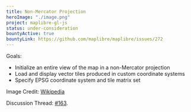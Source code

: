 ```yaml
---
title: Non-Mercator Projection
heroImage: "./image.png"
project: maplibre-gl-js
status: under-consideration
bountyActive: true
bountyLink: https://github.com/maplibre/maplibre/issues/272
---
```


Goals:

- Initialize an entire view of the map in a non-Mercator projection
- Load and display vector tiles produced in custom coordinate systems
- Specify EPSG coordinate system and tile matrix set

Image Credit: <a href="https://upload.wikimedia.org/wikipedia/commons/f/fa/Mercator-proj.png">Wikipedia</a>

Discussion Thread: [#163](https://github.com/maplibre/maplibre/discussions/163).
